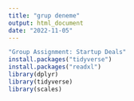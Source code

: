 ```yaml
---
title: "grup deneme"
output: html_document
date: "2022-11-05"
---
```


```r
"Group Assignment: Startup Deals"
install.packages("tidyverse")
install.packages("readxl")
library(dplyr)
library(tidyverse)
library(scales)


```


